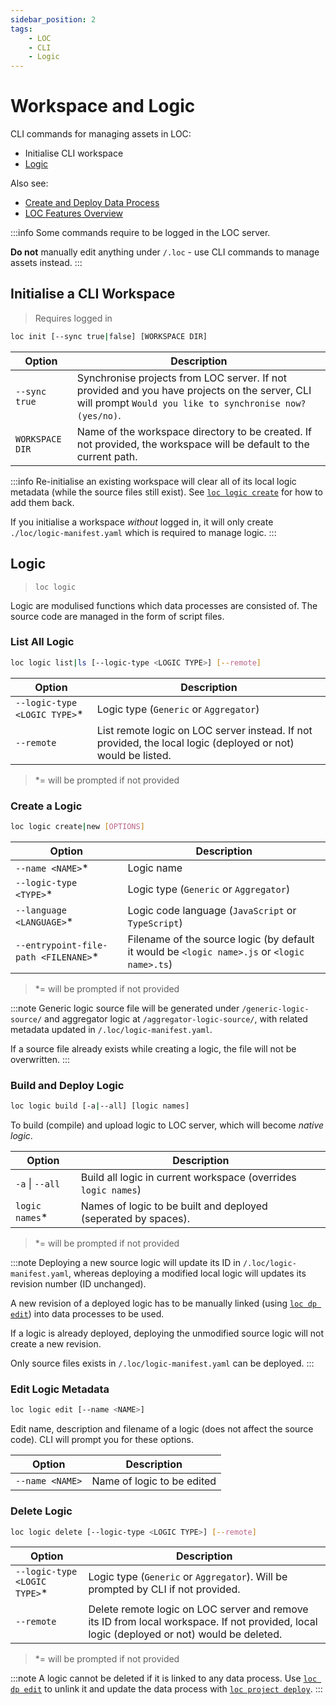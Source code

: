 ```yaml
---
sidebar_position: 2
tags:
    - LOC
    - CLI
    - Logic
---
```


# Workspace and Logic

CLI commands for managing assets in LOC:

-   Initialise CLI workspace
-   [Logic](#logic)

Also see:

-   [Create and Deploy Data Process](/legacy/0.8/cli-handbook/create-deploy-project)
-   [LOC Features Overview](/legacy/0.8/tutorials/loc-feat-overview)

:::info
Some commands require to be logged in the LOC server.

**Do not** manually edit anything under `/.loc` - use CLI commands to manage assets instead.
:::

## Initialise a CLI Workspace

> Requires logged in

```bash
loc init [--sync true|false] [WORKSPACE DIR]
```

| Option          | Description                                                                                                                                               |
| --------------- | --------------------------------------------------------------------------------------------------------------------------------------------------------- |
| `--sync true`   | Synchronise projects from LOC server. If not provided and you have projects on the server, CLI will prompt `Would you like to synchronise now? (yes/no)`. |
| `WORKSPACE DIR` | Name of the workspace directory to be created. If not provided, the workspace will be default to the current path.                                        |

:::info
Re-initialise an existing workspace will clear all of its local logic metadata (while the source files still exist). See [`loc logic create`](#create-a-logic) for how to add them back.

If you initialise a workspace _without_ logged in, it will only create `./loc/logic-manifest.yaml` which is required to manage logic.
:::

## Logic

> `loc logic`

Logic are modulised functions which data processes are consisted of. The source code are managed in the form of script files.

### List All Logic

```bash
loc logic list|ls [--logic-type <LOGIC TYPE>] [--remote]
```

| Option                        | Description                                                                                                  |
| ----------------------------- | ------------------------------------------------------------------------------------------------------------ |
| `--logic-type <LOGIC TYPE>`\* | Logic type (`Generic` or `Aggregator`)                                                                       |
| `--remote`                    | List remote logic on LOC server instead. If not provided, the local logic (deployed or not) would be listed. |

> \*= will be prompted if not provided

### Create a Logic

```bash
loc logic create|new [OPTIONS]
```

| Option                                | Description                                                                                  |
| ------------------------------------- | -------------------------------------------------------------------------------------------- |
| `--name <NAME>`\*                     | Logic name                                                                                   |
| `--logic-type <TYPE>`\*               | Logic type (`Generic` or `Aggregator`)                                                       |
| `--language <LANGUAGE>`\*             | Logic code language (`JavaScript` or `TypeScript`)                                           |
| `--entrypoint-file-path <FILENANE>`\* | Filename of the source logic (by default it would be `<logic name>.js` or `<logic name>.ts`) |

> \*= will be prompted if not provided

:::note
Generic logic source file will be generated under `/generic-logic-source/` and aggregator logic at `/aggregator-logic-source/`, with related metadata updated in `/.loc/logic-manifest.yaml`.

If a source file already exists while creating a logic, the file will not be overwritten.
:::

### Build and Deploy Logic

```bash
loc logic build [-a|--all] [logic names]
```

To build (compile) and upload logic to LOC server, which will become _native logic_.

| Option              | Description                                                    |
| ------------------- | -------------------------------------------------------------- |
| `-a` &#124; `--all` | Build all logic in current workspace (overrides `logic names`) |
| `logic names`\*     | Names of logic to be built and deployed (seperated by spaces). |

> \*= will be prompted if not provided

:::note
Deploying a new source logic will update its ID in `/.loc/logic-manifest.yaml`, whereas deploying a modified local logic will updates its revision number (ID unchanged).

A new revision of a deployed logic has to be manually linked (using [`loc dp edit`](/legacy/0.8/cli-handbook/cli-commands/project-dp#edit-a-data-process-including-linkingunlinking-logic)) into data processes to be used.

If a logic is already deployed, deploying the unmodified source logic will not create a new revision.

Only source files exists in `/.loc/logic-manifest.yaml` can be deployed.
:::

### Edit Logic Metadata

```bash
loc logic edit [--name <NAME>]
```

Edit name, description and filename of a logic (does not affect the source code). CLI will prompt you for these options.

| Option          | Description                |
| --------------- | -------------------------- |
| `--name <NAME>` | Name of logic to be edited |

### Delete Logic

```bash
loc logic delete [--logic-type <LOGIC TYPE>] [--remote]
```

| Option                        | Description                                                                                                                                |
| ----------------------------- | ------------------------------------------------------------------------------------------------------------------------------------------ |
| `--logic-type <LOGIC TYPE>`\* | Logic type (`Generic` or `Aggregator`). Will be prompted by CLI if not provided.                                                           |
| `--remote`                    | Delete remote logic on LOC server and remove its ID from local workspace. If not provided, local logic (deployed or not) would be deleted. |

> \*= will be prompted if not provided

:::note
A logic cannot be deleted if it is linked to any data process. Use [`loc dp edit`](/legacy/0.8/cli-handbook/cli-commands/project-dp#edit-a-data-process-including-linkingunlinking-logic) to unlink it and update the data process with [`loc project deploy`](/legacy/0.8/cli-handbook/cli-commands/project-dp#deploy-a-project-with-its-scenarios-and-data-processes).
:::
